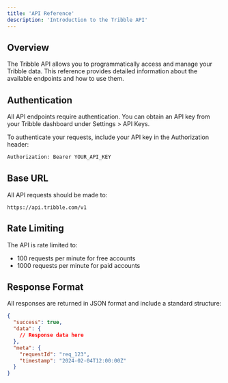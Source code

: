 ```yaml
---
title: 'API Reference'
description: 'Introduction to the Tribble API'
---
```


## Overview

The Tribble API allows you to programmatically access and manage your Tribble data. This reference provides detailed information about the available endpoints and how to use them.

## Authentication

All API endpoints require authentication. You can obtain an API key from your Tribble dashboard under Settings > API Keys.

To authenticate your requests, include your API key in the Authorization header:

```bash
Authorization: Bearer YOUR_API_KEY
```

## Base URL

All API requests should be made to:

```
https://api.tribble.com/v1
```

## Rate Limiting

The API is rate limited to:
- 100 requests per minute for free accounts
- 1000 requests per minute for paid accounts

## Response Format

All responses are returned in JSON format and include a standard structure:

```json
{
  "success": true,
  "data": {
    // Response data here
  },
  "meta": {
    "requestId": "req_123",
    "timestamp": "2024-02-04T12:00:00Z"
  }
}
```
